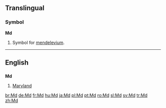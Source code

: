 {{see|.md}}
==Translingual==

===Symbol===
'''Md'''

# {{element symbol}} Symbol for [[mendelevium]].

----

==English==

==={{abbreviation}}===
'''Md'''

# [[Maryland]]

[[br:Md]]
[[de:Md]]
[[fr:Md]]
[[hu:Md]]
[[ja:Md]]
[[pl:Md]]
[[pt:Md]]
[[ro:Md]]
[[sl:Md]]
[[sv:Md]]
[[tr:Md]]
[[zh:Md]]